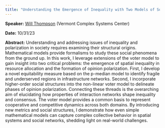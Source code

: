 ```yaml
---
title: "Understanding the Emergence of Inequality with Two Models of Social Dynamics"
---
```

**Speaker:** [Will Thompson](https://www.willhwthompson.com/) (Vermont Complex Systems Center)

**Date:** 10/31/23

**Abstract:** Understanding and addressing issues of inequality and polarization in society requires examining their structural origins. Mathematical models provide formalisms to study these social phenomena from the ground up. In this work, I leverage extensions of the voter model to gain insight into two critical problems: the emergence of spatial inequality in resource allocation and the formation of opinion polarization. First, I develop a novel equitability measure based on the p-median model to identify fragile and underserved regions in infrastructure networks. Second, I incorporate higher-order social structures into the non-linear voter model to delineate phases of opinion polarization. Connecting these threads is the overarching aim of elucidating how properties of interaction networks shape inequality and consensus. The voter model provides a common basis to represent cooperative and competitive dynamics across both domains. By introducing new metrics and social structures, I demonstrate how even simple mathematical models can capture complex collective behavior in spatial systems and social networks, shedding light on real-world challenges.